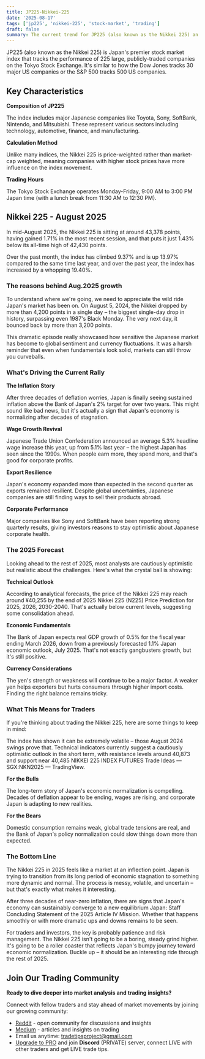 ```yaml
---
title: JP225-Nikkei-225
date: '2025-08-17'
tags: ['jp225', 'nikkei-225', 'stock-market', 'trading']
draft: false
summary: The current trend for JP225 (also known as the Nikkei 225) an index includes major Japanese companies like Toyota, Sony, SoftBank, Nintendo, and Mitsubishi.
---
```


JP225 (also known as the Nikkei 225) is Japan's premier stock market index that tracks the performance of 225 large, publicly-traded companies on the Tokyo Stock Exchange. 
It's similar to how the Dow Jones tracks 30 major US companies or the S&P 500 tracks 500 US companies.

## Key Characteristics

**Composition of JP225**

The index includes major Japanese companies like Toyota, Sony, SoftBank, Nintendo, and Mitsubishi. These represent various sectors including technology, automotive, finance, and manufacturing.

**Calculation Method** 

Unlike many indices, the Nikkei 225 is price-weighted rather than market-cap weighted, meaning companies with higher stock prices have more influence on the index movement.

**Trading Hours**

The Tokyo Stock Exchange operates Monday-Friday, 9:00 AM to 3:00 PM Japan time (with a lunch break from 11:30 AM to 12:30 PM).

## Nikkei 225 - August 2025

In mid-August 2025, the Nikkei 225 is sitting at around 43,378 points, having gained 1.71% in the most recent session, 
and that puts it just 1.43% below its all-time high of 42,430 points. 

Over the past month, the index has climbed 9.37% and is up 13.97% compared to the same time last year, and  over the past year, the index has increased by a whopping 19.40%.

### The reasons behind Aug.2025 growth 

To understand where we're going, we need to appreciate the wild ride Japan's market has been on. On August 5, 2024, the Nikkei dropped by more than 4,200 points in a single day – the biggest single-day drop in history, surpassing even 1987's Black Monday. 
The very next day, it bounced back by more than 3,200 points. 

This dramatic episode really showcased how sensitive the Japanese market has become to global sentiment and currency fluctuations. It was a harsh reminder that even when fundamentals look solid, markets can still throw you curveballs.

### What's Driving the Current Rally

**The Inflation Story** 

After three decades of deflation worries, Japan is finally seeing sustained inflation above the Bank of Japan's 2% target for over two years. 
This might sound like bad news, but it's actually a sign that Japan's economy is normalizing after decades of stagnation.

**Wage Growth Revival** 

Japanese Trade Union Confederation announced an average 5.3% headline wage increase this year, up from 5.1% last year – the highest Japan has seen since the 1990s.
When people earn more, they spend more, and that's good for corporate profits.

**Export Resilience**

Japan's economy expanded more than expected in the second quarter as exports remained resilient. Despite global uncertainties, Japanese companies are still finding ways to sell their products abroad.

**Corporate Performance** 

Major companies like Sony and SoftBank have been reporting strong quarterly results, giving investors reasons to stay optimistic about Japanese corporate health.

### The 2025 Forecast

Looking ahead to the rest of 2025, most analysts are cautiously optimistic but realistic about the challenges. Here's what the crystal ball is showing:

**Technical Outlook** 

According to analytical forecasts, the price of the Nikkei 225 may reach around ¥40,255 by the end of 2025 Nikkei 225 (N225) Price Prediction for 2025, 2026, 2030-2040. 
That's actually below current levels, suggesting some consolidation ahead.

**Economic Fundamentals** 

The Bank of Japan expects real GDP growth of 0.5% for the fiscal year ending March 2026, down from a previously forecasted 1.1% Japan economic outlook, July 2025. 
That's not exactly gangbusters growth, but it's still positive.

**Currency Considerations** 

The yen's strength or weakness will continue to be a major factor. A weaker yen helps exporters but hurts consumers through higher import costs. 
Finding the right balance remains tricky.

### What This Means for Traders

If you're thinking about trading the Nikkei 225, here are some things to keep in mind:

The index has shown it can be extremely volatile – those August 2024 swings prove that. Technical indicators currently suggest a cautiously optimistic outlook in the short term, with resistance levels around 40,873 and support near 40,485 NIKKEI 225 INDEX FUTURES Trade Ideas — SGX:NKN2025 — TradingView.

**For the Bulls** 

The long-term story of Japan's economic normalization is compelling. Decades of deflation appear to be ending, wages are rising, and corporate Japan is adapting to new realities.

**For the Bears** 

Domestic consumption remains weak, global trade tensions are real, and the Bank of Japan's policy normalization could slow things down more than expected.

### The Bottom Line

The Nikkei 225 in 2025 feels like a market at an inflection point. 
Japan is trying to transition from its long period of economic stagnation to something more dynamic and normal. 
The process is messy, volatile, and uncertain – but that's exactly what makes it interesting.

After three decades of near-zero inflation, there are signs that Japan's economy can sustainably converge to a new equilibrium Japan: 
Staff Concluding Statement of the 2025 Article IV Mission. Whether that happens smoothly or with more dramatic ups and downs remains to be seen.

For traders and investors, the key is probably patience and risk management. 
The Nikkei 225 isn't going to be a boring, steady grind higher. It's going to be a roller coaster that reflects Japan's bumpy journey toward economic normalization. 
Buckle up – it should be an interesting ride through the rest of 2025.

## Join Our Trading Community

**Ready to dive deeper into market analysis and trading insights?**

Connect with fellow traders and stay ahead of market movements by joining our growing community:

- [Reddit](https://www.reddit.com/r/tradetips_ai/) - open community for discussions and insights
- [Medium](https://medium.com/@LiveTradeTips) - articles and insights on trading
- Email us anytime: [tradetipsproject@gmail.com](mailto:tradetipsproject@gmail.com) 
- [Upgrade to PRO](/blog/pro-account) and join **Discord** (PRIVATE) server, connect LIVE with other traders and get LIVE trade tips.

